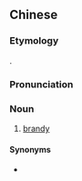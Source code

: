 {{also|物兰池}}
==Chinese==
{{zh-forms|s=物兰池}}

===Etymology===
{{bor|zh|en|brandy}}.

===Pronunciation===
{{zh-pron
|mn=tw,xm:bu̍t-lân-tî
|cat=n
}}

===Noun===
{{zh-noun}}

# {{lb|zh|Min Nan}} [[brandy]]

====Synonyms====
* {{zh-l|白蘭地}}